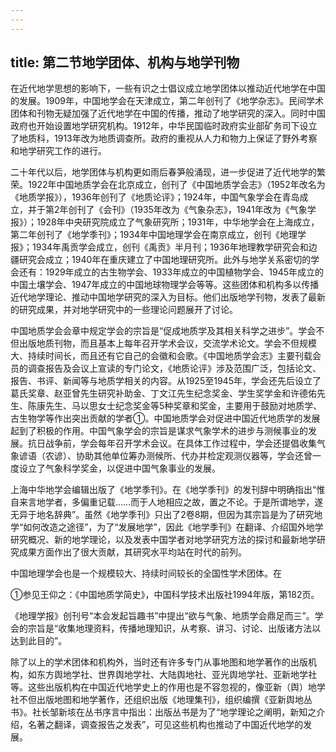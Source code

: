 ```yaml
---
---
---
```

title: 第二节地学团体、机构与地学刊物
---



在近代地学思想的影响下，一些有识之士倡议成立地学团体以推动近代地学在中国的发展。1909年，中国地学会在天津成立，第二年创刊了《地学杂志》。民间学术团体和刊物无疑加强了近代地学在中国的传播，推动了地学研究的深入。同时中国政府也开始设置地学研究机构。1912年，中华民国临时政府实业部矿务司下设立了地质科，1913年改为地质调查所。政府的重视从人力和物力上保证了野外考察和地学研究工作的进行。

二十年代以后，地学团体与机构更如雨后春笋般涌现，进一步促进了近代地学的繁荣。1922年中国地质学会在北京成立，创刊了《中国地质学会志》（1952年改名为《地质学报》），1936年创刊了《地质论评》；1924年，中国气象学会在青岛成立，并于第2年创刊了《会刊》（1935年改为《气象杂志》，1941年改为《气象学报》）；1928年中央研究院成立了气象研究所；1931年，中华地学会在上海成立，第二年创刊了《地学季刊》；1934年中国地理学会在南京成立，创刊《地理学报》；1934年禹贡学会成立，创刊《禹贡》半月刊；1936年地理教学研究会和边疆研究会成立；1940年在重庆建立了中国地理研究所。此外与地学关系密切的学会还有：1929年成立的古生物学会、1933年成立的中国植物学会、1945年成立的中国土壤学会、1947年成立的中国地球物理学会等等。这些团体和机构多以传播近代地学理论、推动中国地学研究的深入为目标。他们出版地学刊物，发表了最新的研究成果，并对地学研究中的一些理论问题展开了讨论。

中国地质学会会章中规定学会的宗旨是“促成地质学及其相关科学之进步”。学会不但出版地质刊物，而且基本上每年召开学术会议，交流学术论文。学会不但规模大、持续时间长，而且还有它自己的会徽和会歌。《中国地质学会志》主要刊载会员的调查报告及会议上宣读的专门论文，《地质论评》涉及范围广泛，包括论文、报告、书评、新闻等与地质学相关的内容。从1925至1945年，学会还先后设立了葛氏奖章、赵亚曾先生研究补助金、丁文江先生纪念奖金、学生奖学金和许德佑先生、陈康先生、马以思女士纪念奖金等5种奖章和奖金，主要用于鼓励对地质学、古生物学等作出突出贡献的学者①。中国地质学会对促进中国近代地质学的发展起到了积极的作用。中国气象学会的宗旨是谋求气象学术的进步与测候事业的发展。抗日战争前，学会每年召开学术会议。在具体工作过程中，学会还提倡收集气象谚语（农谚）、协助其他单位筹办测候所、代办并检定观测仪器等，学会还曾一度设立了气象科学奖金，以促进中国气象事业的发展。

上海中华地学会编辑出版了《地学季刊》。在《地学季刊》的发刊辞中明确指出“惟自来言地学者，多偏重记载……而于人地相应之故，置之不论。于是所谓地学，遂无异于地名辞典”。虽然《地学季刊》只出了2卷8期，但因为其宗旨是为了研究地学“如何改造之途径”，为了“发展地学”，因此《地学季刊》在翻译、介绍国外地学研究概况、新的地学理论，以及发表中国学者对地学研究方法的探讨和最新地学研究成果方面作出了很大贡献，其研究水平均站在时代的前列。

中国地理学会也是一个规模较大、持续时间较长的全国性学术团体。在

①参见王仰之：《中国地质学简史》，中国科学技术出版社1994年版，第182页。

《地理学报》创刊号“本会发起旨趣书”中提出“欲与气象、地质学会鼎足而三”。学会的宗旨是“收集地理资料，传播地理知识，从考察、讲习、讨论、出版诸方法以达到此目的”。

除了以上的学术团体和机构外，当时还有许多专门从事地图和地学著作的出版机构，如东方舆地学社、世界舆地学社、大陆舆地社、亚光舆地学社、亚新地学社等。这些出版机构在中国近代地学史上的作用也是不容忽视的，像亚新（舆）地学社不但出版地图和地学著作，还组织出版《地理集刊》，组织编撰《亚新舆地丛书》。社长邹新垓在丛书序言中指出：出版丛书是为了“地学理论之阐明，新知之介绍，名著之翻译，调查报告之发表”，可见这些机构也推动了中国近代地学的发展。
